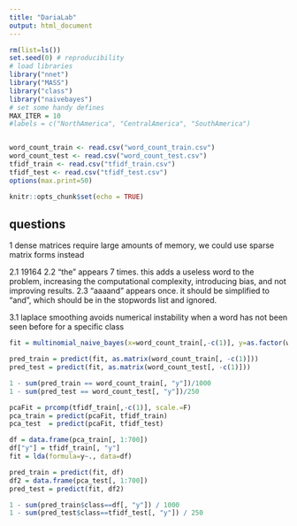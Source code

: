```yaml
---
title: "DariaLab"
output: html_document
---
```

```r
rm(list=ls())
set.seed(0) # reproducibility
# load libraries
library("nnet")
library("MASS")
library("class")
library("naivebayes")
# set some handy defines
MAX_ITER = 10
#labels = c("NorthAmerica", "CentralAmerica", "SouthAmerica")


word_count_train <- read.csv("word_count_train.csv") 
word_count_test <- read.csv("word_count_test.csv") 
tfidf_train <- read.csv("tfidf_train.csv") 
tfidf_test <- read.csv("tfidf_test.csv")
options(max.print=50)
```

```r
knitr::opts_chunk$set(echo = TRUE)
```

## questions
1 dense matrices require large amounts of memory, we could use sparse matrix forms instead


2.1 19164
2.2 "the" appears 7 times. this adds a useless word to the problem, increasing the computational complexity, introducing bias, and not improving results.
2.3 "aaaand" appears once. it should be simplified to "and", which should be in the stopwords list and ignored.

3.1 laplace smoothing avoids numerical instability when a word has not been seen before for a specific class
```r
fit = multinomial_naive_bayes(x=word_count_train[,-c(1)], y=as.factor(word_count_train[,1]), data = word_count_train, laplace=1)
```


```r
pred_train = predict(fit, as.matrix(word_count_train[, -c(1)]))
pred_test = predict(fit, as.matrix(word_count_test[, -c(1)]))
```


```r
1 - sum(pred_train == word_count_train[, "y"])/1000
1 - sum(pred_test == word_count_test[, "y"])/250
```
```r
pcaFit = prcomp(tfidf_train[,-c(1)], scale.=F)
pca_train = predict(pcaFit, tfidf_train)
pca_test  = predict(pcaFit, tfidf_test)
```

```r
df = data.frame(pca_train[, 1:700])
df["y"] = tfidf_train[, "y"]
fit = lda(formula=y~., data=df)
```


```r
pred_train = predict(fit, df)
df2 = data.frame(pca_test[, 1:700])
pred_test = predict(fit, df2)
```

```r
1 - sum(pred_train$class==df[, "y"]) / 1000
1 - sum(pred_test$class==tfidf_test[, "y"]) / 250
```